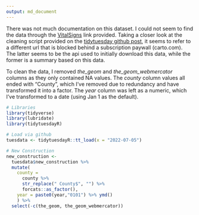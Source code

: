 ```yaml
---
output: md_document
---
```

There was not much documentation on this dataset. I could not seem to find the data through the [VitalSigns]() link provided. Taking a closer look at the cleaning script provided on the [tidytuesday github post](), it seems to refer to a different url that is blocked behind a subscription paywall (carto.com). The latter seems to be the api used to initially download this data, while the former is a summary based on this data.

To clean the data, I removed *the_geom* and *the_geom_webmercator* columns as they only contained NA values.  The *county* column values all ended with "County", which I've removed due to redundancy and have transformed it into a factor. The *year* column was left as a numeric, which I've transformed to a date (using Jan 1 as the default).

```r
# Libraries
library(tidyverse)
library(lubridate)
library(tidytuesdayR)

# Load via github
tuesdata <- tidytuesdayR::tt_load(x = "2022-07-05")

# New Construction
new_construction <-
  tuesdata$new_construction %>%
  mutate(
    county =
      county %>%
      str_replace(" County$", "") %>%
      forcats::as_factor(),
    year = paste0(year,"0101") %>% ymd()
    ) %>%
  select(-c(the_geom, the_geom_webmercator))
```
